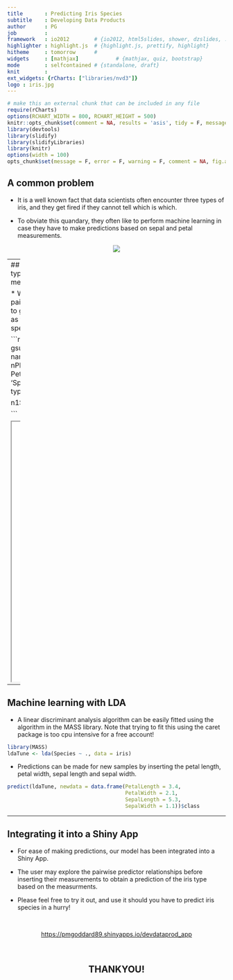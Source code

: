 ```yaml
---
title       : Predicting Iris Species
subtitle    : Developing Data Products
author      : PG
job         : 
framework   : io2012        # {io2012, html5slides, shower, dzslides, ...}
highlighter : highlight.js  # {highlight.js, prettify, highlight}
hitheme     : tomorrow      # 
widgets     : [mathjax]            # {mathjax, quiz, bootstrap}
mode        : selfcontained # {standalone, draft}
knit        : 
ext_widgets: {rCharts: ["libraries/nvd3"]}
logo : iris.jpg
--- 
```

```r
# make this an external chunk that can be included in any file
require(rCharts)
options(RCHART_WIDTH = 800, RCHART_HEIGHT = 500)
knitr::opts_chunk$set(comment = NA, results = 'asis', tidy = F, message = F)
library(devtools)
library(slidify)
library(slidifyLibraries)
library(knitr)
options(width = 100)
opts_chunk$set(message = F, error = F, warning = F, comment = NA, fig.align = 'center', dpi = 100, tidy = F, cache.path = '.cache/', fig.path = 'fig/')

```


## A common problem

* It is a well known fact that data scientists often encounter three types of iris, and they get fired if they cannot tell which is which.

* To obviate this quandary, they often like to perform machine learning in case they have to make predictions based on sepal and petal measurements.

<div style='text-align: center;'>
  <img src="fig/iris.jpg" align = "middle" >
</div>

---
## What are the typical measurements? 

* We can investigate pairwise relationships to gain some intuition as to how the iris species differ.

```r
names(iris) = gsub("\\.", "", names(iris))
n1 <- nPlot(SepalLength ~ PetalWidth,
            group = 'Species',
            data = iris,
            type = 'scatterChart')

n1$save('fig/n1.html')

```

<iframe src="fig/n1.html" width=100%, height=600></iframe>

---

## Machine learning with LDA

* A linear discriminant analysis algorithm can be easily fitted using the algorithm in the MASS library. Note that trying to fit this using the caret package is too cpu intensive for a free account!


```r
library(MASS)
ldaTune <- lda(Species ~ ., data = iris)
```

* Predictions can be made for new samples by inserting the petal length, petal width, sepal length and sepal width.

```r
predict(ldaTune, newdata = data.frame(PetalLength = 3.4,
                                      PetalWidth = 2.1,
                                      SepalLength = 5.3,
                                      SepalWidth = 1.1))$class
```

---

## Integrating it into a Shiny App

* For ease of making predictions, our model has been integrated into a Shiny App.

* The user may explore the pairwise predictor relationships before inserting their measurements to obtain a prediction of the iris type based on the measurments.

* Please feel free to try it out, and use it should you have to predict iris species in a hurry!

<br>
<div style='text-align: center;'>
 <a href="https://pmgoddard89.shinyapps.io/devdataprod_app"> https://pmgoddard89.shinyapps.io/devdataprod_app </a>
</div>

<br>
<div style='text-align: center;'>
  <h2>THANKYOU!</h2>
</div>
